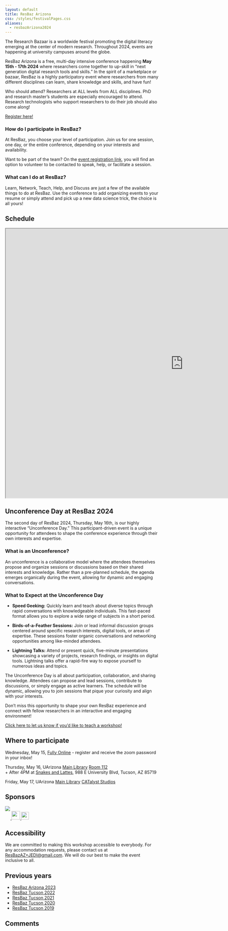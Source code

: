 ```yaml
---
layout: default
title: ResBaz Arizona
css: /styles/festivalPages.css
aliases:
  - resbazArizona2024
---
```


<script type="text/javascript" src="https://latest.cactus.chat/cactus.js"></script>
<link rel="stylesheet" href="https://latest.cactus.chat/style.css" type="text/css">


The Research Bazaar is a worldwide festival promoting the digital literacy emerging at the center of modern research. Throughout 2024, events are happening at university campuses around the globe.

ResBaz Arizona is a free, multi-day intensive conference happening **May 15th - 17th 2024** where researchers come together to up-skill in "next generation digital research tools and skills." In the spirit of a marketplace or bazaar, ResBaz is a highly participatory event where researchers from many different disciplines can learn, share knowledge and skills, and have fun!

Who should attend? Researchers at ALL levels from ALL disciplines. PhD and research master's students are especially encouraged to attend. Research technologists who support researchers to do their job should also come along!

[Register here!](https://forms.gle/u5naq46pn3YoKERd8)

### How do I participate in ResBaz?

At ResBaz, you choose your level of participation. Join us for one session, one day, or the entire conference, depending on your interests and availability. 

Want to be part of the team? On the [event registration link](https://forms.gle/u5naq46pn3YoKERd8), you will find an option to volunteer to be contacted to speak, help, or facilitate a session. 

### What can I do at ResBaz?

Learn, Network, Teach, Help, and Discuss are just a few of the available things to do at ResBaz. Use the conference to add organizing events to your resume or simply attend and pick up a new data science trick, the choice is all yours!

## Schedule

<div class="calendar spread">
<iframe src="https://docs.google.com/spreadsheets/d/e/2PACX-1vQSViAjTeehEPDW3DuHvcNYl6kWfGqV8Zr_7LL0N43UQABt8YAqhYt3vhyIqaNuj-or7Fj1JNJOMOmU/pubhtml?widget=false&amp;chrome=false&amp;headers=false" width="1164" height="885"></iframe>
</div>

## Unconference Day at ResBaz 2024

The second day of ResBaz 2024, Thursday, May 16th, is our highly interactive "Unconference Day." This participant-driven event is a unique opportunity for attendees to shape the conference experience through their own interests and expertise.

### What is an Unconference?

An unconference is a collaborative model where the attendees themselves propose and organize sessions or discussions based on their shared interests and knowledge. Rather than a pre-planned schedule, the agenda emerges organically during the event, allowing for dynamic and engaging conversations.

### What to Expect at the Unconference Day

- **Speed Geeking:** Quickly learn and teach about diverse topics through rapid conversations with knowledgeable individuals. This fast-paced format allows you to explore a wide range of subjects in a short period.

- **Birds-of-a-Feather Sessions:** Join or lead informal discussion groups centered around specific research interests, digital tools, or areas of expertise. These sessions foster organic conversations and networking opportunities among like-minded attendees.

- **Lightning Talks:** Attend or present quick, five-minute presentations showcasing a variety of projects, research findings, or insights on digital tools. Lightning talks offer a rapid-fire way to expose yourself to numerous ideas and topics.

The Unconference Day is all about participation, collaboration, and sharing knowledge. Attendees can propose and lead sessions, contribute to discussions, or simply engage as active learners. The schedule will be dynamic, allowing you to join sessions that pique your curiosity and align with your interests.

Don't miss this opportunity to shape your own ResBaz experience and connect with fellow researchers in an interactive and engaging environment!

[comment]: <> (To change the messy email template below, the stuff after body= needs to be url-unencoded / url-encoded)

[Click here to let us know if you'd like to teach a workshop!](mailto:ResBazAZ+2024WannaTeach@gmail.com?subject=Teaching%20A%20Workshop!&body=I%27d%20like%20to%20teach%20a%20workshop%20this%20year%20at%20ResBaz%202024%21%0A%0AIdeal%20days%20%2F%20times%3A%0A-%20Wednesday%20%28online%29%20at%20%28pick%20a%20time%21%29%0A-%20Friday%20%28in-person%29%20at%20%28pick%20a%20time%21%29%0A%0AWorkshop%20topic%3A%20%28pick%20a%20title%21%29%0A%0AOptional%20workshop%20description%3A%0A%28not%20more%20than%20one%20paragraph%21%20keep%20it%20simple%21%29%0A%0AMore%20details%3A%0A%28anything%20the%20conference%20organizers%20can%20help%20you%20with%21%29%0A%0AAbout%20you%3A%0A%28name%2C%20bio%20to%20display%20on%20the%20website%21%29%0A)


## Where to participate

Wednesday, May 15, [Fully Online](https://arizona.zoom.us/j/82924371310) - register and receive the zoom password in your inbox! 

Thursday, May 16, UArizona [Main Library](https://g.co/kgs/W41Niwc) [Room 112](https://lib.arizona.edu/sites/default/files/main-floor1.pdf)  
+ After 4PM at [Snakes and Lattes](https://g.co/kgs/fmn8QX1), 988 E University Blvd, Tucson, AZ 85719 

Friday, May 17, UArizona [Main Library](https://g.co/kgs/W41Niwc) [CATalyst Studios](https://lib.arizona.edu/sites/default/files/main-floor2.pdf)

## Sponsors

```{=html}
<div class="sponsor-logos">
  <a class="block-a" href="https://www.arizona.edu" title="University of Arizona">
    <img src="/img/logos/block_a.svg"/>
  </a>

  <div class="ua-groups">
    <a href="https://lib.arizona.edu" title="University Libraries">
      <img src="/img/logos/ua_libraries.svg" style="height:1.25em"/>
    </a>
    <a href="https://datainsight.arizona.edu" title="Institute for Computing and Data-Enabled Insight">
      <img src="/img/logos/ua_icdi.svg" style="height:2em"/>
    </a>
    <a href="https://datascience.arizona.edu" title="Data Science Institute">
      <img src="/img/logos/ua_dsi.svg" style="height:1.75em"/>
    </a>
  </div>
</div>
```


## Accessibility

We are committed to making this workshop accessible to everybody. For any accommodation requests, please contact us at <ResBazAZ+JEDI@gmail.com>. We will do our best to make the event inclusive to all.

## Previous years

- [ResBaz Arizona 2023](/resbaz/Arizona2023.qmd)
- [ResBaz Tucson 2022](/resbaz/resbazTucson2022.qmd)
- [ResBaz Tucson 2021](/resbaz/resbazTucson2021.qmd)
- [ResBaz Tucson 2020](/resbaz/resbazTucson2020.qmd)
- [ResBaz Tucson 2019](/resbaz/resbazTucson2019.qmd)

## Comments

<div id="comment-section"></div>

<script>
initComments({
  node: document.getElementById("comment-section"),
  defaultHomeserverUrl: "https://matrix.cactus.chat:8448",
  serverName: "cactus.chat",
  siteName: "resbazaz",
  commentSectionId: "festival2024",
  updateInterval: 15,
  loginEnabled: true,
  guestPostingEnabled: true,
  pageSize: 6
})
</script>
